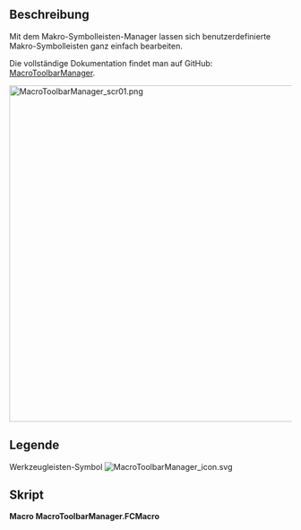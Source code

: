 <languages/>

{{Macro/de
|Name=Makro-Symbolleisten-Manager
|Icon=MacroToolbarManager_icon.svg
|Description=Benutzerdefinierte Makro-Symbolleisten einfach verwalten
|Author=TheMarkster
|Version=0.2023.10.27
|Date=2023-10-27
|FCVersion=Python 3 Versionen
|Download=[https://wiki.freecad.org/File:MacroToolbarManager_icon.svg Werkzeugleisten-Symbol]
|Links=[https://github.com/mwganson/MacroToolbarManager Vollständige Dokumentation auf GitHub]
}}

<span id="Description"></span>
==Beschreibung==

Mit dem Makro-Symbolleisten-Manager lassen sich benutzerdefinierte Makro-Symbolleisten ganz einfach bearbeiten.

Die vollständige Dokumentation findet man auf GitHub: [https://github.com/mwganson/MacroToolbarManager MacroToolbarManager].

[[File:MacroToolbarManager_scr01.png|600px]]
{{Caption|Bildschirmaufnahme Makro Makro-Symbolleisten-Manager‎}}

<span id="Legend"></span>
== Legende ==

{{Codeextralink|https://gist.github.com/mwganson/3464e2d54e859ee94ec8d7ce20c75660/raw/5bcd7bff7b451709ff300e3ee1269ff379c9b087/MacroToolbarManager.FCMacro|MacroToolbarManager.FCMacro}}

Werkzeugleisten-Symbol
[[Image:MacroToolbarManager_icon.svg]]

<span id="Script"></span>
==Skript==

'''Macro MacroToolbarManager.FCMacro'''

{{CodeDownload|https://gist.github.com/mwganson/3464e2d54e859ee94ec8d7ce20c75660|MacroToolbarManager.FCMacro}}
